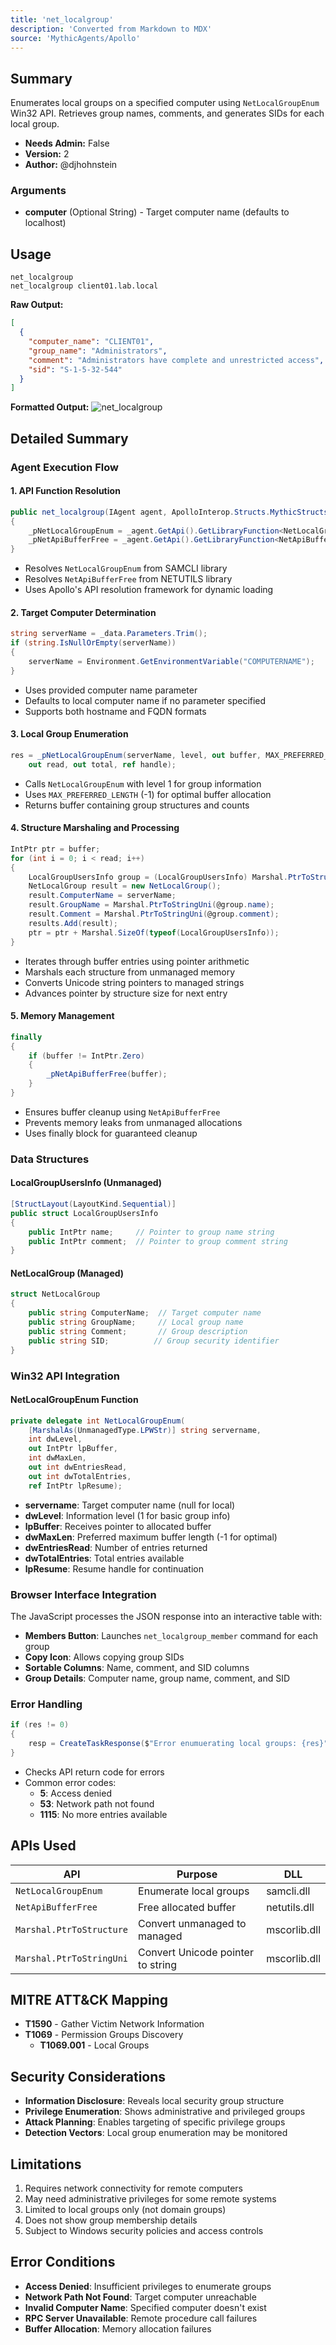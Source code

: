```yaml
---
title: 'net_localgroup'
description: 'Converted from Markdown to MDX'
source: 'MythicAgents/Apollo'
---
```


## Summary
Enumerates local groups on a specified computer using `NetLocalGroupEnum` Win32 API. Retrieves group names, comments, and generates SIDs for each local group.

- **Needs Admin:** False
- **Version:** 2
- **Author:** @djhohnstein

### Arguments
- **computer** (Optional String) - Target computer name (defaults to localhost)

## Usage
```
net_localgroup
net_localgroup client01.lab.local
```

**Raw Output:**
```json
[
  {
    "computer_name": "CLIENT01",
    "group_name": "Administrators",
    "comment": "Administrators have complete and unrestricted access",
    "sid": "S-1-5-32-544"
  }
]
```

**Formatted Output:**
![net_localgroup](../images/net_localgroup.png)

## Detailed Summary

### Agent Execution Flow

#### 1. API Function Resolution
```csharp
public net_localgroup(IAgent agent, ApolloInterop.Structs.MythicStructs.MythicTask data) : base(agent, data)
{
    _pNetLocalGroupEnum = _agent.GetApi().GetLibraryFunction<NetLocalGroupEnum>(Library.SAMCLI, "NetLocalGroupEnum");
    _pNetApiBufferFree = _agent.GetApi().GetLibraryFunction<NetApiBufferFree>(Library.NETUTILS, "NetApiBufferFree");
}
```
- Resolves `NetLocalGroupEnum` from SAMCLI library
- Resolves `NetApiBufferFree` from NETUTILS library
- Uses Apollo's API resolution framework for dynamic loading

#### 2. Target Computer Determination
```csharp
string serverName = _data.Parameters.Trim();
if (string.IsNullOrEmpty(serverName))
{
    serverName = Environment.GetEnvironmentVariable("COMPUTERNAME");
}
```
- Uses provided computer name parameter
- Defaults to local computer name if no parameter specified
- Supports both hostname and FQDN formats

#### 3. Local Group Enumeration
```csharp
res = _pNetLocalGroupEnum(serverName, level, out buffer, MAX_PREFERRED_LENGTH,
    out read, out total, ref handle);
```
- Calls `NetLocalGroupEnum` with level 1 for group information
- Uses `MAX_PREFERRED_LENGTH` (-1) for optimal buffer allocation
- Returns buffer containing group structures and counts

#### 4. Structure Marshaling and Processing
```csharp
IntPtr ptr = buffer;
for (int i = 0; i < read; i++)
{
    LocalGroupUsersInfo group = (LocalGroupUsersInfo) Marshal.PtrToStructure(ptr, typeof(LocalGroupUsersInfo));
    NetLocalGroup result = new NetLocalGroup();
    result.ComputerName = serverName;
    result.GroupName = Marshal.PtrToStringUni(@group.name);
    result.Comment = Marshal.PtrToStringUni(@group.comment);
    results.Add(result);
    ptr = ptr + Marshal.SizeOf(typeof(LocalGroupUsersInfo));
}
```
- Iterates through buffer entries using pointer arithmetic
- Marshals each structure from unmanaged memory
- Converts Unicode string pointers to managed strings
- Advances pointer by structure size for next entry

#### 5. Memory Management
```csharp
finally
{
    if (buffer != IntPtr.Zero)
    {
        _pNetApiBufferFree(buffer);
    }
}
```
- Ensures buffer cleanup using `NetApiBufferFree`
- Prevents memory leaks from unmanaged allocations
- Uses finally block for guaranteed cleanup

### Data Structures

#### LocalGroupUsersInfo (Unmanaged)
```csharp
[StructLayout(LayoutKind.Sequential)]
public struct LocalGroupUsersInfo
{
    public IntPtr name;     // Pointer to group name string
    public IntPtr comment;  // Pointer to group comment string
}
```

#### NetLocalGroup (Managed)
```csharp
struct NetLocalGroup
{
    public string ComputerName;  // Target computer name
    public string GroupName;     // Local group name
    public string Comment;       // Group description
    public string SID;          // Group security identifier
}
```

### Win32 API Integration

#### NetLocalGroupEnum Function
```csharp
private delegate int NetLocalGroupEnum(
    [MarshalAs(UnmanagedType.LPWStr)] string servername,
    int dwLevel,
    out IntPtr lpBuffer,
    int dwMaxLen,
    out int dwEntriesRead,
    out int dwTotalEntries,
    ref IntPtr lpResume);
```
- **servername**: Target computer name (null for local)
- **dwLevel**: Information level (1 for basic group info)
- **lpBuffer**: Receives pointer to allocated buffer
- **dwMaxLen**: Preferred maximum buffer length (-1 for optimal)
- **dwEntriesRead**: Number of entries returned
- **dwTotalEntries**: Total entries available
- **lpResume**: Resume handle for continuation

### Browser Interface Integration
The JavaScript processes the JSON response into an interactive table with:
- **Members Button**: Launches `net_localgroup_member` command for each group
- **Copy Icon**: Allows copying group SIDs
- **Sortable Columns**: Name, comment, and SID columns
- **Group Details**: Computer name, group name, comment, and SID

### Error Handling
```csharp
if (res != 0)
{
    resp = CreateTaskResponse($"Error enumuerating local groups: {res}", true, "error");
}
```
- Checks API return code for errors
- Common error codes:
  - **5**: Access denied
  - **53**: Network path not found
  - **1115**: No more entries available

## APIs Used
| API | Purpose | DLL |
|-----|---------|-----|
| `NetLocalGroupEnum` | Enumerate local groups | samcli.dll |
| `NetApiBufferFree` | Free allocated buffer | netutils.dll |
| `Marshal.PtrToStructure` | Convert unmanaged to managed | mscorlib.dll |
| `Marshal.PtrToStringUni` | Convert Unicode pointer to string | mscorlib.dll |

## MITRE ATT&CK Mapping
- **T1590** - Gather Victim Network Information
- **T1069** - Permission Groups Discovery
  - **T1069.001** - Local Groups

## Security Considerations
- **Information Disclosure**: Reveals local security group structure
- **Privilege Enumeration**: Shows administrative and privileged groups
- **Attack Planning**: Enables targeting of specific privilege groups
- **Detection Vectors**: Local group enumeration may be monitored

## Limitations
1. Requires network connectivity for remote computers
2. May need administrative privileges for some remote systems
3. Limited to local groups only (not domain groups)
4. Does not show group membership details
5. Subject to Windows security policies and access controls

## Error Conditions
- **Access Denied**: Insufficient privileges to enumerate groups
- **Network Path Not Found**: Target computer unreachable
- **Invalid Computer Name**: Specified computer doesn't exist
- **RPC Server Unavailable**: Remote procedure call failures
- **Buffer Allocation**: Memory allocation failures